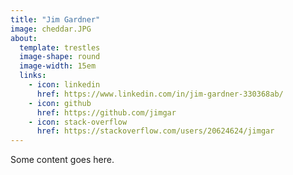 ```yaml
---
title: "Jim Gardner"
image: cheddar.JPG
about: 
  template: trestles
  image-shape: round
  image-width: 15em
  links:
    - icon: linkedin
      href: https://www.linkedin.com/in/jim-gardner-330368ab/
    - icon: github
      href: https://github.com/jimgar
    - icon: stack-overflow
      href: https://stackoverflow.com/users/20624624/jimgar
---
```


Some content goes here.

